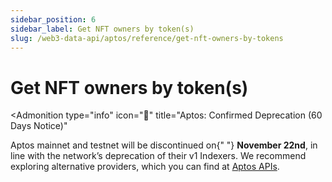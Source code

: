 ```yaml
---
sidebar_position: 6
sidebar_label: Get NFT owners by token(s)
slug: /web3-data-api/aptos/reference/get-nft-owners-by-tokens
---
```



# Get NFT owners by token(s)


<Admonition
  type="info"
  icon="🚨"
  title="Aptos: Confirmed Deprecation (60 Days Notice)"
>
  <p>
    Aptos mainnet and testnet will be discontinued on{" "}
    <strong>November 22nd</strong>, in line with the network’s deprecation of
    their v1 Indexers. We recommend exploring alternative providers, which you
    can find at <a href="https://aptos.dev/en/build/apis">Aptos APIs</a>.
  </p>
</Admonition>
<ApiReference {...config["aptos-web3"].getNFTOwnersByTokens} />
